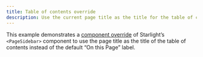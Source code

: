```yaml
---
title: Table of contents override
description: Use the current page title as the title for the table of contents
---
```



This example demonstrates a [component override](https://starlight.astro.build/guides/overriding-components/) of Starlight’s `<PageSidebar>` component to use the page title as the title of the table of contents instead of the default “On this Page” label.

<StackBlitz
	title="Starlight — overriding table of contents example"
	description="Example of Starlight with the sidebar overridden so that the first item in the table of contents uses the page title instead of “Overview”."
	example="toc-override"
	openFile="astro.config.mjs,src/overrides/PageSidebar.astro"
/>

